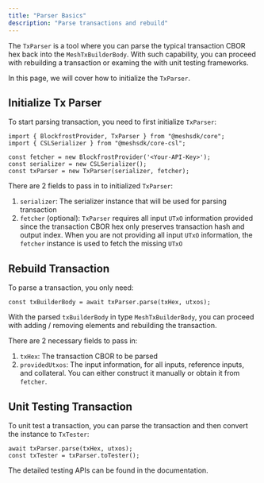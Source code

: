 ```yaml
---
title: "Parser Basics"
description: "Parse transactions and rebuild"
---
```


The `TxParser` is a tool where you can parse the typical transaction CBOR hex back into the `MeshTxBuilderBody`. With such capability, you can proceed with rebuilding a transaction or examing the with unit testing frameworks.

In this page, we will cover how to initialize the `TxParser`.

## Initialize Tx Parser

To start parsing transaction, you need to first initialize `TxParser`:

```tsx
import { BlockfrostProvider, TxParser } from "@meshsdk/core";
import { CSLSerializer } from "@meshsdk/core-csl";

const fetcher = new BlockfrostProvider('<Your-API-Key>');
const serializer = new CSLSerializer();
const txParser = new TxParser(serializer, fetcher);
```

There are 2 fields to pass in to initialized `TxParser`:

1. `serializer`: The serializer instance that will be used for parsing transaction
2. `fetcher` (optional): `TxParser` requires all input `UTxO` information provided since the transaction CBOR hex only preserves transaction hash and output index. When you are not providing all input `UTxO` information, the `fetcher` instance is used to fetch the missing `UTxO`


## Rebuild Transaction

To parse a transaction, you only need:

```tsx
const txBuilderBody = await txParser.parse(txHex, utxos);
```

With the parsed `txBuilderBody` in type `MeshTxBuilderBody`, you can proceed with adding / removing elements and rebuilding the transaction.

There are 2 necessary fields to pass in:

1. `txHex`: The transaction CBOR to be parsed
2. `providedUtxos`: The input information, for all inputs, reference inputs, and collateral. You can either construct it manually or obtain it from `fetcher`.

## Unit Testing Transaction

To unit test a transaction, you can parse the transaction and then convert the instance to `TxTester`:

```tsx
await txParser.parse(txHex, utxos);
const txTester = txParser.toTester();
```

The detailed testing APIs can be found in the <Link href="/apis/txparser/txtester">documentation</Link>.